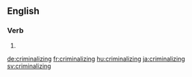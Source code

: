==English==

===Verb===
{{head|en}}

# {{present participle of|criminalize}}

[[de:criminalizing]]
[[fr:criminalizing]]
[[hu:criminalizing]]
[[ja:criminalizing]]
[[sv:criminalizing]]